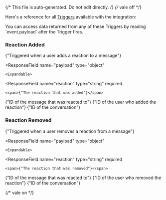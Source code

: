 {/* This file is auto-generated. Do not edit directly. */}
{/* vale off */}

Here's a reference for all [Triggers](/learn/reference/triggers/) available with the integration:


<Tip>
You can access data returned from any of these Triggers by reading `event.payload` after the Trigger fires.
</Tip>


### Reaction Added

<span>{"Triggered when a user adds a reaction to a message"}</span>

  <ResponseField
    name="payload"
    type="object"
  >
    

    <Expandable>
  <ResponseField
    name="reaction"
    type="string"
    required
  >
    <span>{"The reaction that was added"}</span>
  </ResponseField>
  <ResponseField
    name="messageId"
    type="string"
    required
  >
    <span>{"ID of the message that was reacted to"}</span>
  </ResponseField>
  <ResponseField
    name="userId"
    type="string"
  >
    <span>{"ID of the user who added the reaction"}</span>
  </ResponseField>
  <ResponseField
    name="conversationId"
    type="string"
  >
    <span>{"ID of the conversation"}</span>
  </ResponseField>
    </Expandable>
  </ResponseField>

### Reaction Removed

<span>{"Triggered when a user removes a reaction from a message"}</span>

  <ResponseField
    name="payload"
    type="object"
  >
    

    <Expandable>
  <ResponseField
    name="reaction"
    type="string"
    required
  >
    <span>{"The reaction that was removed"}</span>
  </ResponseField>
  <ResponseField
    name="messageId"
    type="string"
    required
  >
    <span>{"ID of the message that was reacted to"}</span>
  </ResponseField>
  <ResponseField
    name="userId"
    type="string"
  >
    <span>{"ID of the user who removed the reaction"}</span>
  </ResponseField>
  <ResponseField
    name="conversationId"
    type="string"
  >
    <span>{"ID of the conversation"}</span>
  </ResponseField>
    </Expandable>
  </ResponseField>


{/* vale on */}
